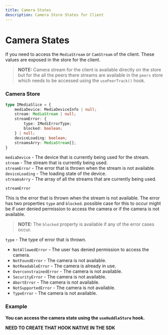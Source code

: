 ```yaml
---
title: Camera States
description: Camera Store States for Client
---
```


# Camera States

If you need to access the `MediaStream` or `CamStream` of the client. These values are exposed in the store for the client.

> **NOTE:** Camera stream for the client is available directly on the store but for the all the peers there streams are available in the `peers` store which needs to be accessed using the `usePeerTrack()` hook.

### Camera Store

```typescript
type IMediaSlice = {
    mediaDevice: MediaDeviceInfo | null;
    stream: MediaStream | null;
    streamError: {
        type: IMediErrorType;
        blocked: boolean;
    } | null;
    deviceLoading: boolean;
    streamsArry: MediaStream[];
}
```

`mediaDevice` - The device that is currently being used for the stream. <br />
`stream` - The stream that is currently being used.<br />
`streamError` - The error that is thrown when the stream is not available.<br />
`deviceLoading` - The loading state of the device.<br />
`streamsArry` - The array of all the streams that are currently being used.<br />

`streamError`

This is the error that is thrown when the stream is not available. The error has two properties `type` and `blocked`.
possible case for this to occur might be if user denied permission to access the camera or if the camera is not available.

> **NOTE:** The `blocked` property is available if any of the error cases occur.

`type` - The type of error that is thrown.<br />

- `NotAllowedError` - The user has denied permission to access the camera.
- `NotFoundError` - The camera is not available.
- `NotReadableError` - The camera is already in use.
- `OverconstrainedError` - The camera is not available.
- `SecurityError` - The camera is not available.
- `AbortError` - The camera is not available.
- `NotSupportedError` - The camera is not available.
- `TypeError` - The camera is not available.

### Example

**You can access the camera state using the `useHuddleStore` hook.**

**NEED TO CREATE THAT HOOK NATIVE IN THE SDK**
